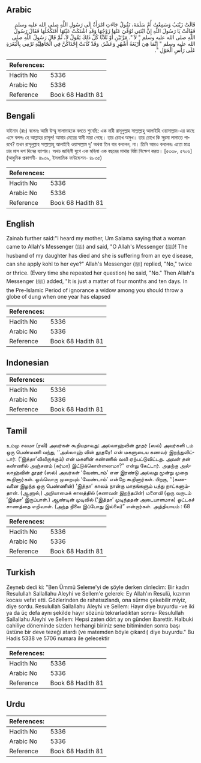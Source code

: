 ## Arabic


<div dir="rtl" lang="ar" style={{fontSize:'larger',backgroundColor:'#f8f9fa',padding:20}}>
قَالَتْ زَيْنَبُ وَسَمِعْتُ أُمَّ سَلَمَةَ، تَقُولُ جَاءَتِ امْرَأَةٌ إِلَى رَسُولِ اللَّهِ صلى الله عليه وسلم فَقَالَتْ يَا رَسُولَ اللَّهِ إِنَّ ابْنَتِي تُوُفِّيَ عَنْهَا زَوْجُهَا وَقَدِ اشْتَكَتْ عَيْنَهَا أَفَتَكْحُلُهَا فَقَالَ رَسُولُ اللَّهِ صلى الله عليه وسلم ‏"‏ لاَ ‏"‏‏.‏ مَرَّتَيْنِ أَوْ ثَلاَثًا كُلَّ ذَلِكَ يَقُولُ لاَ، ثُمَّ قَالَ رَسُولُ اللَّهِ صلى الله عليه وسلم ‏"‏ إِنَّمَا هِيَ أَرْبَعَةُ أَشْهُرٍ وَعَشْرٌ، وَقَدْ كَانَتْ إِحْدَاكُنَّ فِي الْجَاهِلِيَّةِ تَرْمِي بِالْبَعَرَةِ عَلَى رَأْسِ الْحَوْلِ ‏"‏‏.‏
</div>
<div style={{backgroundColor:'#f8f9fa',padding:20, marginBottom: 10}}><table> <thead> <tr> <th>References:</th> <th></th> </tr> </thead> <tbody><tr><td>Hadith No</td><td>5336</td></tr><tr><td>Arabic No</td><td>5336</td></tr><tr><td>Reference</td><td>Book 68 Hadith 81</td></tr></tbody></table></div>

## Bengali


<div dir="ltr" lang="bn" style={{fontSize:'larger',backgroundColor:'#f8f9fa',padding:20}}>
যাইনাব (রাঃ) বলেনঃ আমি উম্মু সালামাহকে বলতে শুনেছি: এক নারী রাসূলুল্লাহ সাল্লাল্লাহু আলাইহি ওয়াসাল্লাম-এর কাছে এসে বললঃ হে আল্লাহর রাসূল! আমার মেয়ের স্বামী মারা গেছে। তার চোখে অসুখ। তার চোখে কি সুরমা লাগাতে পারবে? তখন রাসূলুল্লাহ সাল্লাল্লাহু আলাইহি ওয়াসাল্লাম দু’ অথবা তিন বার বললেন, না। তিনি আরও বললেনঃ এতো মাত্র চার মাস দশ দিনের ব্যাপার। অথচ জাহিলী যুগে এক মহিলা এক বছরের মাথায় বিষ্ঠা নিক্ষেপ করত। [৫৩৩৮, ৫৭০৬] (আধুনিক প্রকাশনী- ৪৯৩৯, ইসলামিক ফাউন্ডেশন- ৪৮৩৫)
</div>
<div style={{backgroundColor:'#f8f9fa',padding:20, marginBottom: 10}}><table> <thead> <tr> <th>References:</th> <th></th> </tr> </thead> <tbody><tr><td>Hadith No</td><td>5336</td></tr><tr><td>Arabic No</td><td>5336</td></tr><tr><td>Reference</td><td>Book 68 Hadith 81</td></tr></tbody></table></div>

## English


<div dir="ltr" lang="en" style={{fontSize:'larger',backgroundColor:'#f8f9fa',padding:20}}>
Zainab further said:"I heard my mother, Um Salama saying that a woman came to Allah's Messenger (ﷺ) and said, "O Allah's Messenger (ﷺ)! The husband of my daughter has died and she is suffering from an eye disease, can she apply kohl to her eye?" Allah's Messenger (ﷺ) replied, "No," twice or thrice. (Every time she repeated her question) he said, "No." Then Allah's Messenger (ﷺ) added, "It is just a matter of four months and ten days. In the Pre-Islamic Period of ignorance a widow among you should throw a globe of dung when one year has elapsed
</div>
<div style={{backgroundColor:'#f8f9fa',padding:20, marginBottom: 10}}><table> <thead> <tr> <th>References:</th> <th></th> </tr> </thead> <tbody><tr><td>Hadith No</td><td>5336</td></tr><tr><td>Arabic No</td><td>5336</td></tr><tr><td>Reference</td><td>Book 68 Hadith 81</td></tr></tbody></table></div>

## Indonesian


<div dir="ltr" lang="id" style={{fontSize:'larger',backgroundColor:'#f8f9fa',padding:20}}>

</div>
<div style={{backgroundColor:'#f8f9fa',padding:20, marginBottom: 10}}><table> <thead> <tr> <th>References:</th> <th></th> </tr> </thead> <tbody><tr><td>Hadith No</td><td>5336</td></tr><tr><td>Arabic No</td><td>5336</td></tr><tr><td>Reference</td><td>Book 68 Hadith 81</td></tr></tbody></table></div>

## Tamil


<div dir="ltr" lang="ta" style={{fontSize:'larger',backgroundColor:'#f8f9fa',padding:20}}>
உம்மு சலமா (ரலி) அவர்கள் கூறியதாவது: அல்லாஹ்வின் தூதர் (ஸல்) அவர்களி டம் ஒரு பெண்மணி வந்து, ‘‘அல்லாஹ் வின் தூதரே! என் மகளுடைய கணவர் இறந்துவிட்டார். (‘இத்தா’விலிருக்கும்) என் மகளின் கண்ணில் வலி ஏற்பட்டுவிட்டது. அவள் தன் கண்ணில் அஞ்சனம் (சுர்மா) இட்டுக்கொள்ளலாமா?” என்று கேட்டார். அதற்கு அல்லாஹ்வின் தூதர் (ஸல்) அவர்கள் ‘வேண்டாம்’ என இரண்டு அல்லது மூன்று முறை கூறினார்கள். ஒவ்வொரு முறையும் ‘வேண்டாம்’ என்றே கூறினார்கள். பிறகு, ‘‘(கணவனை இழந்த ஒரு பெண்ணின்) ‘இத்தா’ காலம் நான்கு மாதங்களும் பத்து நாட்களும்தான். (ஆனால்,) அறியாமைக் காலத்தில் (கணவன் இறந்தபின்) மனைவி (ஒரு வருடம் ‘இத்தா’ இருப்பாள்.) ஆண்டின் முடிவில் (‘இத்தா’ முடிந்ததன் அடையாளமாக) ஒட்டகச் சாணத்தை எறிவாள். (அந்த நிலை இப்போது இல்லை)” என்றார்கள். அத்தியாயம் : 68
</div>
<div style={{backgroundColor:'#f8f9fa',padding:20, marginBottom: 10}}><table> <thead> <tr> <th>References:</th> <th></th> </tr> </thead> <tbody><tr><td>Hadith No</td><td>5336</td></tr><tr><td>Arabic No</td><td>5336</td></tr><tr><td>Reference</td><td>Book 68 Hadith 81</td></tr></tbody></table></div>

## Turkish


<div dir="ltr" lang="tr" style={{fontSize:'larger',backgroundColor:'#f8f9fa',padding:20}}>
Zeyneb dedi ki: "Ben Ümmü Seleme'yi de şöyle derken dinledim: Bir kadın Resulullah Sallallahu Aleyhi ve Sellem'e gelerek: Ey Allah'ın Resulü, kızımın kocası vefat etti. Gözlerinden de rahatsızlandı, ona sürme çekebilir miyiz, diye sordu. Resulullah Sallallahu Aleyhi ve Sellem: Hayır diye buyurdu -ve iki ya da üç defa aynı şekilde hayır sözünü tekrarladıktan sonra- Resulullah Sallallahu Aleyhi ve Sellem: Hepsi zaten dört ay on günden ibarettir. Halbuki cahiliye döneminde sizden herhangi biriniz sene bitiminden sonra başı üstüne bir deve tezeği atardı (ve matemden böyle çıkardı) diye buyurdu." Bu Hadis 5338 ve 5706 numara ile gelecektir
</div>
<div style={{backgroundColor:'#f8f9fa',padding:20, marginBottom: 10}}><table> <thead> <tr> <th>References:</th> <th></th> </tr> </thead> <tbody><tr><td>Hadith No</td><td>5336</td></tr><tr><td>Arabic No</td><td>5336</td></tr><tr><td>Reference</td><td>Book 68 Hadith 81</td></tr></tbody></table></div>

## Urdu


<div dir="rtl" lang="ur" style={{fontSize:'larger',backgroundColor:'#f8f9fa',padding:20}}>

</div>
<div style={{backgroundColor:'#f8f9fa',padding:20, marginBottom: 10}}><table> <thead> <tr> <th>References:</th> <th></th> </tr> </thead> <tbody><tr><td>Hadith No</td><td>5336</td></tr><tr><td>Arabic No</td><td>5336</td></tr><tr><td>Reference</td><td>Book 68 Hadith 81</td></tr></tbody></table></div>